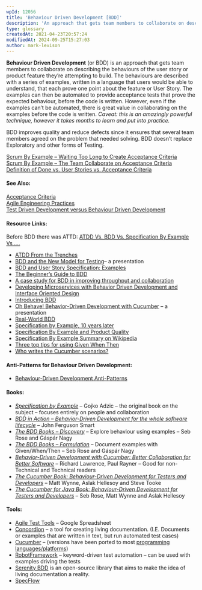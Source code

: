 ```yaml
---
wpId: 12056
title: 'Behaviour Driven Development [BDD]'
description: 'An approach that gets team members to collaborate on describing the behaviours of the user story or product feature they''re attempting to build.'
type: glossary
createdAt: 2021-04-23T20:57:24
modifiedAt: 2024-09-25T15:27:03
author: mark-levison
---
```



**Behaviour Driven Development** (or BDD) is an approach that gets team members to collaborate on describing the behaviours of the user story or product feature they’re attempting to build. The behaviours are described with a series of examples, written in a language that users would be able to understand, that each prove one point about the feature or User Story. The examples can then be automated to provide acceptance tests that prove the expected behaviour, before the code is written. However, even if the examples can’t be automated, there is great value in collaborating on the examples before the code is written. _Caveat: this is an amazingly powerful technique, however it takes months to learn and put into practice._

BDD improves quality and reduce defects since it ensures that several team members agreed on the problem that needed solving. BDD doesn’t replace Exploratory and other forms of Testing.

[Scrum By Example – Waiting Too Long to Create Acceptance Criteria](/blog/creating-acceptance-criteria-waiting-too-long.html)  
[Scrum By Example – The Team Collaborate on Acceptance Criteria](/blog/scrummaster-tales-team-collaborate-acceptance-criteria.html)  
[Definition of Done vs. User Stories vs. Acceptance Criteria](/blog/definition-of-done-user-stories-acceptance-criteria.html)

#### See Also:

[Acceptance Criteria](/glossary/acceptance-criteria)  
[Agile Engineering Practices](/glossary/agile-engineering-practices)  
[Test Driven Development versus Behaviour Driven Development](/glossary/tdd-vs-bdd)

#### Resource Links:

Before BDD there was ATTD: [ATDD Vs. BDD Vs. Specification By Example Vs ….](https://janetgregory.ca/atdd-vs-bdd-vs-specification-by-example-vs/)

*   [ATDD From the Trenches](https://www.infoq.com/articles/atdd-from-the-trenches/)
*   [BDD and the New Model for Testing](https://www.infoq.com/presentations/bdd-model-testing/)– a presentation
*   [BDD and User Story Specification: Examples](https://www.apptio.com/blog/bdd-and-user-story-specification-examples/)
*   [The Beginner’s Guide to BDD](https://inviqa.com/blog/bdd-guide)
*   [A case study for BDD in improving throughput and collaboration](https://cucumber.io/blog/bdd/improving-throughput-and-collaboration/)
*   [Developing Microservices with Behavior Driven Development and Interface Oriented Design](https://www.infoq.com/articles/microservices-bdd-interface-oriented/)
*   [Introducing BDD](https://dannorth.net/introducing-bdd/)
*   [Oh Behave! Behavior-Driven Development with Cucumber](https://www.infoq.com/presentations/bdd-cucumber/) – a presentation
*   [Real-World BDD](https://learnbdd.com/minimal-bdd)
*   [Specification by Example, 10 years later](https://gojko.net/2020/03/17/sbe-10-years.html)
*   [Specification By Example and Product Quality](https://www.womentesters.com/specification-by-example-and-product-quality/)
*   [Specification By Example Summary on Wikipedia](https://en.wikipedia.org/wiki/Specification_by_example)
*   [Three top tips for using Given When Then](https://theitriskmanager.com/2016/08/09/three-top-tips-for-using-given-when-then/)
*   [Who writes the Cucumber scenarios?](https://medium.com/@mattwynne/who-writes-the-cucumber-scenarios-6ca5f390c2fa)

#### Anti-Patterns for Behaviour Driven Development:

*   [Behaviour-Driven Development Anti-Patterns](https://www.infoq.com/news/2016/09/bdd-anti-patterns/)

#### Books:

*   _[Specification by Example](https://gojko.net/books/specification-by-example/)_ – Gojko Adzic – the original book on the subject – focuses entirely on people and collaboration
*   [_BDD in Action – Behavior-Driven Development for the whole software lifecycle_](https://www.manning.com/books/bdd-in-action) – John Ferguson Smart
*   _[The BDD Books – Discovery](https://leanpub.com/bddbooks-discovery)_ – Explore behaviour using examples – Seb Rose and Gáspár Nagy
*   _[The BDD Books – Formulation](https://leanpub.com/bddbooks-formulation)_ – Document examples with Given/When/Then – Seb Rose and Gáspár Nagy
*   [_Behavior-Driven Development with Cucumber: Better Collaboration for Better Software_](https://www.amazon.com/Behavior-Driven-Development-Cucumber-Specification-Example/dp/0321772636/) – Richard Lawrence, Paul Rayner – Good for non-Technical and Technical readers
*   [_The Cucumber Book: Behaviour-Driven Development for Testers and Developers_](https://www.amazon.com/Cucumber-Book-Behaviour-Driven-Development-Developers/dp/1680502387/) – Matt Wynne, Aslak Hellesoy and Steve Tooke
*   _[The Cucumber for Java Book: Behaviour-Driven Development for Testers and Developers](https://www.amazon.com/Cucumber-Java-Book-Behaviour-Driven-Development/dp/1941222293/)_ – Seb Rose, Matt Wynne and Aslak Hellesoy

#### Tools:

*   [Agile Test Tools](https://docs.google.com/spreadsheets/d/1CTo4J8hUkl0hNUuYdFXG4NwDfN9cMlIM_06P0fe9kKQ/edit) – Google Spreadsheet
*   [Concordion](https://concordion.org/) – a tool for creating living documentation. (I.E. Documents or examples that are written in text, but run automated test cases)
*   [Cucumber](https://cucumber.io/tools/cucumber-open/) – (versions have been ported to most [programming languages/platforms](https://cucumber.io/tools/cucumber-open/))
*   [RobotFramework](https://robotframework.org/) – keyword-driven test automation – can be used with examples driving the tests
*   [Serenity BDD](https://serenity-bdd.github.io/) is an open-source library that aims to make the idea of living documentation a reality.
*   [SpecFlow](https://specflow.org)